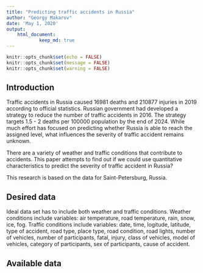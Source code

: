 ```yaml
---
title: "Predicting traffic accidents in Russia"
author: "Georgy Makarov"
date: 'May 1, 2020'
output: 
    html_document:
            keep_md: true
---
```


```r
knitr::opts_chunk$set(echo = FALSE)
knitr::opts_chunk$set(message = FALSE)
knitr::opts_chunk$set(warning = FALSE)
```

## Introduction

Traffic accidents in Russia caused 16981 deaths and 210877 injuries in 2019 
according to official statistics. Russian government had developed a strategy
to reduce the number of traffic accidents in 2016. The strategy targets 1.5 - 2
deaths per 100000 population by the end of 2024. While much effort has focused
on predicting whether Russia is able to reach the assigned level, what 
influences the severity of traffic accident remains unknown.

There are a variety of weather and traffic conditions that contribute to 
accidents. This paper attempts to find out if we could use quantitative 
characteristics to predict the severity of traffic accident in Russia?

This research is based on the data for Saint-Petersburg, Russia.


## Desired data

Ideal data set has to include both weather and traffic conditions. Weather
conditions include variables: air temperature, road temperature, rain, snow, 
ice, fog. Traffic conditions include variables: date, time, logitude, latitude,
type of accident, road type, place type, road condition, road lights, number of
vehicles, number of participants, fatal, injury, class of vehicles, model of 
vehicles, category of participants, sex of participants, cause of accident.

## Available data



